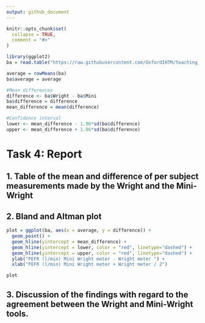 ```yaml
---
output: github_document
---
```


```r
knitr::opts_chunk$set(
  collapse = TRUE,
  comment = "#>"
)

library(ggplot2)
ba = read.table("https://raw.githubusercontent.com/OxfordIHTM/teaching_datasets/main/ba.dat",header=TRUE)

average = rowMeans(ba)
ba$average = average

#Mean differences 
difference <- ba$Wright - ba$Mini
ba$difference = difference
mean_difference = mean(difference)

#Confidence interval
lower <- mean_difference - 1.96*sd(ba$difference)
upper <- mean_difference + 1.96*sd(ba$difference)
```

# Task 4: Report 

## 1. Table of the mean and difference of per subject measurements made by the Wright and the Mini-Wright



## 2. Bland and Altman plot
```r
plot = ggplot(ba, aes(x = average, y = difference)) +
  geom_point() +
  geom_hline(yintercept = mean_difference) +
  geom_hline(yintercept = lower, color = "red", linetype="dashed") +
  geom_hline(yintercept = upper, color = "red", linetype="dashed") +
  ylab("PEFR (l/min) Mini Wright meter - Wright meter ") +
  xlab("PEFR (l/min) Mini Wright meter + Wright meter / 2")

plot 
```

## 3. Discussion of the findings with regard to the agreement between the Wright and Mini-Wright tools.


